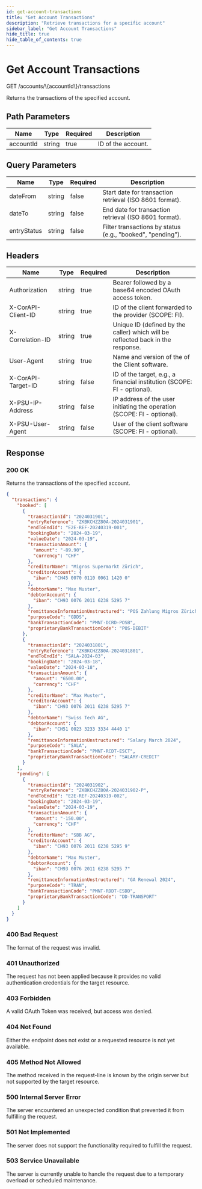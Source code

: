 ```yaml
---
id: get-account-transactions
title: "Get Account Transactions"
description: "Retrieve transactions for a specific account"
sidebar_label: "Get Account Transactions"
hide_title: true
hide_table_of_contents: true
---
```


# Get Account Transactions

<div className="api-method get">
  <div className="api-method__header">
    <span className="api-method__verb">GET</span>
    <span className="api-method__path">/accounts/\{accountId\}/transactions</span>
  </div>
</div>

Returns the transactions of the specified account.

## Path Parameters

| Name | Type | Required | Description |
|------|------|----------|-------------|
| accountId | string | true | ID of the account. |

## Query Parameters

| Name | Type | Required | Description |
|------|------|----------|-------------|
| dateFrom | string | false | Start date for transaction retrieval (ISO 8601 format). |
| dateTo | string | false | End date for transaction retrieval (ISO 8601 format). |
| entryStatus | string | false | Filter transactions by status (e.g., "booked", "pending"). |

## Headers

| Name | Type | Required | Description |
|------|------|----------|-------------|
| Authorization | string | true | Bearer followed by a base64 encoded OAuth access token. |
| X-CorAPI-Client-ID | string | true | ID of the client forwarded to the provider (SCOPE: FI). |
| X-Correlation-ID | string | true | Unique ID (defined by the caller) which will be reflected back in the response. |
| User-Agent | string | true | Name and version of the of the Client software. |
| X-CorAPI-Target-ID | string | false | ID of the target, e.g., a financial institution (SCOPE: FI - optional). |
| X-PSU-IP-Address | string | false | IP address of the user initiating the operation (SCOPE: FI - optional). |
| X-PSU-User-Agent | string | false | User of the client software (SCOPE: FI - optional). |

## Response

### 200 OK

Returns the transactions of the specified account.

```json
{
  "transactions": {
    "booked": [
      {
        "transactionId": "2024031901",
        "entryReference": "ZKBKCHZZ80A-2024031901",
        "endToEndId": "E2E-REF-20240319-001",
        "bookingDate": "2024-03-19",
        "valueDate": "2024-03-19",
        "transactionAmount": {
          "amount": "-89.90",
          "currency": "CHF"
        },
        "creditorName": "Migros Supermarkt Zürich",
        "creditorAccount": {
          "iban": "CH45 0070 0110 0061 1420 0"
        },
        "debtorName": "Max Muster",
        "debtorAccount": {
          "iban": "CH93 0076 2011 6238 5295 7"
        },
        "remittanceInformationUnstructured": "POS Zahlung Migros Zürich HB",
        "purposeCode": "GDDS",
        "bankTransactionCode": "PMNT-DCRD-POSB",
        "proprietaryBankTransactionCode": "POS-DEBIT"
      },
      {
        "transactionId": "2024031801",
        "entryReference": "ZKBKCHZZ80A-2024031801",
        "endToEndId": "SALA-2024-03",
        "bookingDate": "2024-03-18",
        "valueDate": "2024-03-18",
        "transactionAmount": {
          "amount": "6500.00",
          "currency": "CHF"
        },
        "creditorName": "Max Muster",
        "creditorAccount": {
          "iban": "CH93 0076 2011 6238 5295 7"
        },
        "debtorName": "Swiss Tech AG",
        "debtorAccount": {
          "iban": "CH51 0023 3233 3334 4440 1"
        },
        "remittanceInformationUnstructured": "Salary March 2024",
        "purposeCode": "SALA",
        "bankTransactionCode": "PMNT-RCDT-ESCT",
        "proprietaryBankTransactionCode": "SALARY-CREDIT"
      }
    ],
    "pending": [
      {
        "transactionId": "2024031902",
        "entryReference": "ZKBKCHZZ80A-2024031902-P",
        "endToEndId": "E2E-REF-20240319-002",
        "bookingDate": "2024-03-19",
        "valueDate": "2024-03-19",
        "transactionAmount": {
          "amount": "-150.00",
          "currency": "CHF"
        },
        "creditorName": "SBB AG",
        "creditorAccount": {
          "iban": "CH93 0076 2011 6238 5295 9"
        },
        "debtorName": "Max Muster",
        "debtorAccount": {
          "iban": "CH93 0076 2011 6238 5295 7"
        },
        "remittanceInformationUnstructured": "GA Renewal 2024",
        "purposeCode": "TRAN",
        "bankTransactionCode": "PMNT-RDDT-ESDD",
        "proprietaryBankTransactionCode": "DD-TRANSPORT"
      }
    ]
  }
}
```

### 400 Bad Request

The format of the request was invalid.

### 401 Unauthorized

The request has not been applied because it provides no valid authentication credentials for the target resource.

### 403 Forbidden

A valid OAuth Token was received, but access was denied.

### 404 Not Found

Either the endpoint does not exist or a requested resource is not yet available.

### 405 Method Not Allowed

The method received in the request-line is known by the origin server but not supported by the target resource.

### 500 Internal Server Error

The server encountered an unexpected condition that prevented it from fulfilling the request.

### 501 Not Implemented

The server does not support the functionality required to fulfill the request.

### 503 Service Unavailable

The server is currently unable to handle the request due to a temporary overload or scheduled maintenance. 